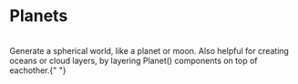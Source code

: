 
# Planets

<PlanetExample />
<br />
Generate a spherical world, like a planet or moon. Also helpful for creating
oceans or cloud layers, by layering Planet() components on top of
eachother.{" "}

